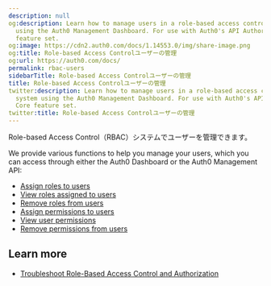 ```yaml
---
description: null
og:description: Learn how to manage users in a role-based access control (RBAC) system
  using the Auth0 Management Dashboard. For use with Auth0's API Authorization Core
  feature set.
og:image: https://cdn2.auth0.com/docs/1.14553.0/img/share-image.png
og:title: Role-based Access Controlユーザーの管理
og:url: https://auth0.com/docs/
permalink: rbac-users
sidebarTitle: Role-based Access Controlユーザーの管理
title: Role-based Access Controlユーザーの管理
twitter:description: Learn how to manage users in a role-based access control (RBAC)
  system using the Auth0 Management Dashboard. For use with Auth0's API Authorization
  Core feature set.
twitter:title: Role-based Access Controlユーザーの管理
---
```


Role-based Access Control（RBAC）システムでユーザーを管理できます。

We provide various functions to help you manage your users, which you can access through either the <Tooltip tip="Auth0 Dashboard: Auth0's main product to configure your services." cta="View Glossary" href="/docs/glossary?term=Auth0+Dashboard">Auth0 Dashboard</Tooltip> or the Auth0 <Tooltip tip="Auth0 Dashboard: Auth0's main product to configure your services." cta="View Glossary" href="/docs/glossary?term=Management+API">Management API</Tooltip>:

* [Assign roles to users](/docs/manage-users/access-control/configure-core-rbac/rbac-users/assign-roles-to-users)
* [View roles assigned to users](/docs/manage-users/access-control/configure-core-rbac/rbac-users/view-user-roles)
* [Remove roles from users](/docs/manage-users/access-control/configure-core-rbac/rbac-users/remove-roles-from-users)
* [Assign permissions to users](/docs/manage-users/access-control/configure-core-rbac/rbac-users/assign-permissions-to-users)
* [View user permissions](/docs/manage-users/access-control/configure-core-rbac/rbac-users/view-user-permissions)
* [Remove permissions from users](/docs/manage-users/access-control/configure-core-rbac/rbac-users/remove-permissions-from-users)

## Learn more

* [Troubleshoot Role-Based Access Control and Authorization](/docs/troubleshoot/authentication-issues/troubleshoot-rbac-authorization)